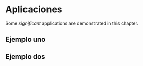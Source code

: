 # Aplicaciones

Some _significant_ applications are demonstrated in this chapter.

## Ejemplo uno

## Ejemplo dos
